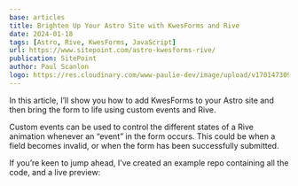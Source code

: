 ```yaml
---
base: articles
title: Brighten Up Your Astro Site with KwesForms and Rive
date: 2024-01-18
tags: [Astro, Rive, KwesForms, JavaScript]
url: https://www.sitepoint.com/astro-kwesforms-rive/
publication: SitePoint
author: Paul Scanlon
logo: https://res.cloudinary.com/www-paulie-dev/image/upload/v1701473095/paulie.dev/Logos/sitepoint-logo_vtomod.png
---
```


In this article, I’ll show you how to add KwesForms to your Astro site and then bring the form to life using custom events and Rive.

Custom events can be used to control the different states of a Rive animation whenever an “event” in the form occurs. This could be when a field becomes invalid, or when the form has been successfully submitted.

If you’re keen to jump ahead, I’ve created an example repo containing all the code, and a live preview:
